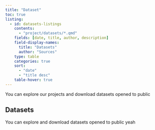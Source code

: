 ```yaml
---
title: "Dataset"
toc: true
listing:
  - id: datasets-listings
    contents: 
      - "project/datasets/*.qmd"
    fields: [date, title, author, description]
    field-display-names: 
      title: "Datasets"
      author: "Sources"
    type: table
    categories: true
    sort:
      - "date"
      - "title desc"
    table-hover: true
---
```


You can explore our projects and download datasets opened to public

## Datasets

You can explore and download datasets opened to public yeah

::: {#datasets-listings}
:::